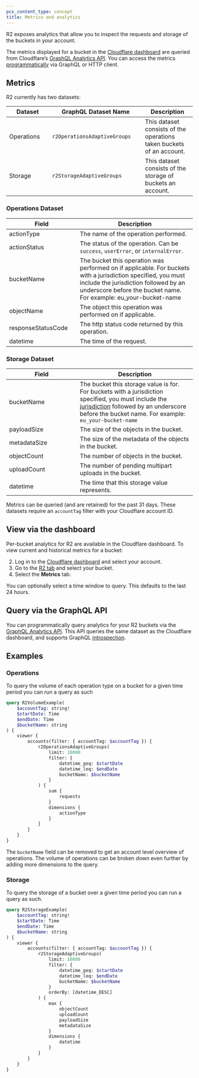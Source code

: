 ```yaml
---
pcx_content_type: concept
title: Metrics and analytics
---
```


R2 exposes analytics that allow you to inspect the requests and storage of the buckets in your account.

The metrics displayed for a bucket in the [Cloudflare dashboard](https://dash.cloudflare.com/) are queried from Cloudflare’s [GraphQL Analytics API](/analytics/graphql-api/). You can access the metrics [programmatically](#query-via-the-graphql-api) via GraphQL or HTTP client.

## Metrics

R2 currently has two datasets:

| <div style="width:100px">Dataset </div> | <div style="width:235px">GraphQL Dataset Name </div> | Description                                                          |
| --------------------------------------- | ---------------------------------------------------- | -------------------------------------------------------------------- |
| Operations                              | `r2OperationsAdaptiveGroups`                         | This dataset consists of the operations taken buckets of an account. |
| Storage                                 | `r2StorageAdaptiveGroups`                            | This dataset consists of the storage of buckets an account.          |

### Operations Dataset

| <div style="width:175px"> Field </div> | Description                                                                                                                                                                                                               |
| -------------------------------------- | ------------------------------------------------------------------------------------------------------------------------------------------------------------------------------------------------------------------------- |
| actionType                             | The name of the operation performed.                                                                                                                                                                                      |
| actionStatus                           | The status of the operation. Can be `success`, `userError`, or `internalError`.                                                                                                                                           |
| bucketName                             | The bucket this operation was performed on if applicable. For buckets with a jurisdiction specified, you must include the jurisdiction followed by an underscore before the bucket name. For example: eu_your-bucket-name |
| objectName                             | The object this operation was performed on if applicable.                                                                                                                                                                 |
| responseStatusCode                     | The http status code returned by this operation.                                                                                                                                                                          |
| datetime                               | The time of the request.                                                                                                                                                                                                  |

### Storage Dataset

| <div style="width:175px"> Field </div> | Description                                                                                                                                                                                                                                                                                          |
| -------------------------------------- | ---------------------------------------------------------------------------------------------------------------------------------------------------------------------------------------------------------------------------------------------------------------------------------------------------- |
| bucketName                             | The bucket this storage value is for. For buckets with a jurisdiction specified, you must include the [jurisdiction](https://developers.cloudflare.com/r2/reference/data-location/#jurisdictional-restrictions) followed by an underscore before the bucket name. For example: `eu_your-bucket-name` |
| payloadSize                            | The size of the objects in the bucket.                                                                                                                                                                                                                                                               |
| metadataSize                           | The size of the metadata of the objects in the bucket.                                                                                                                                                                                                                                               |
| objectCount                            | The number of objects in the bucket.                                                                                                                                                                                                                                                                 |
| uploadCount                            | The number of pending multipart uploads in the bucket.                                                                                                                                                                                                                                               |
| datetime                               | The time that this storage value represents.                                                                                                                                                                                                                                                         |

Metrics can be queried (and are retained) for the past 31 days. These datasets require an `accountTag` filter with your Cloudflare account ID.

## View via the dashboard

Per-bucket analytics for R2 are available in the Cloudflare dashboard. To view current and historical metrics for a bucket:

2. Log in to the [Cloudflare dashboard](https://dash.cloudflare.com) and select your account.
3. Go to the [R2 tab](https://dash.cloudflare.com/?to=/:account/r2) and select your bucket.
4. Select the **Metrics** tab.

You can optionally select a time window to query. This defaults to the last 24 hours.

## Query via the GraphQL API

You can programmatically query analytics for your R2 buckets via the [GraphQL Analytics API](/analytics/graphql-api/). This API queries the same dataset as the Cloudflare dashboard, and supports GraphQL [introspection](/analytics/graphql-api/features/discovery/introspection/).

## Examples

### Operations

To query the volume of each operation type on a bucket for a given time period you can run a query as such

```graphql graphql-api-explorer
query R2VolumeExample(
	$accountTag: string!
	$startDate: Time
	$endDate: Time
	$bucketName: string
) {
	viewer {
		accounts(filter: { accountTag: $accountTag }) {
			r2OperationsAdaptiveGroups(
				limit: 10000
				filter: {
					datetime_geq: $startDate
					datetime_leq: $endDate
					bucketName: $bucketName
				}
			) {
				sum {
					requests
				}
				dimensions {
					actionType
				}
			}
		}
	}
}
```

The `bucketName` field can be removed to get an account level overview of operations. The volume of operations can be broken down even further by adding more dimensions to the query.

### Storage

To query the storage of a bucket over a given time period you can run a query as such.

```graphql graphql-api-explorer
query R2StorageExample(
	$accountTag: string!
	$startDate: Time
	$endDate: Time
	$bucketName: string
) {
	viewer {
		accounts(filter: { accountTag: $accountTag }) {
			r2StorageAdaptiveGroups(
				limit: 10000
				filter: {
					datetime_geq: $startDate
					datetime_leq: $endDate
					bucketName: $bucketName
				}
				orderBy: [datetime_DESC]
			) {
				max {
					objectCount
					uploadCount
					payloadSize
					metadataSize
				}
				dimensions {
					datetime
				}
			}
		}
	}
}
```
